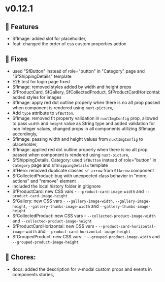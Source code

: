 
<Meta title="Releases/v0.12.x - Latest/v0.12.1/Change log" />

# v0.12.1

## 🚀 Features

- SfImage: added slot for placeholder,
- feat: changed the order of css custom properties addon

## 🐛 Fixes

- used "SfButton" instead of role="button" in "Category" page and "SfShippingDetails" template
- E2E test for login page fixed
- SfImage: removed styles added by width and height props
- SfProductCard, SfGallery, SfCollectedProduct, SfProductCardHorizontal: added styles for images
- SfImage: apply red dot outline properly when there is no alt prop passed when component is rendered using `nuxt-picture`,
- Add `type` attribute to `SfButton`.
- SfImage: removed fit property validation in `nuxtImgConfig` prop, allowed to pass `width` and `height` value as String type and added validation for non Integer values, changed props in all components utilizing SfImage accordingly,
- SfImage: passing width and height values from `nuxtImgConfig` to placeholder,
- SfImage: applied red dot outline properly when there is no alt prop passed when component is rendered using `nuxt-picture`,
- SfShippingDetails, Category: used `SfButton` instead of role="button" in `Category` page and `SfShippingDetails` template
- SfHero: removed duplicate classes `sf-arrow` from `SfArrow` component
- SfCollectedProduct: bug with unexpected class behavior in "more-actions" and "remove" element
- included the local history folder in gitignore
- SfProductCard: new CSS vars - `--product-card-image-width` and `--product-card-image-height`
- SfGallery: new CSS vars - `--gallery-image-width`, `--gallery-image-height`, `--gallery-thumbs-image-width` and `--gallery-thumbs-image-height`
- SfCollectedProduct: new CSS vars - `--collected-product-image-width` and `--collected-product-image-height`
- SfProductCardHorizontal: new CSS vars - `--product-card-horizontal-image-width` and `--product-card-horizontal-image-height`
- SfGroupedProduct: new CSS vars: - `--grouped-product-image-width` and `--grouped-product-image-height`

## 🧹 Chores:

- docs: added the description for v-modal custom props and events in components stories,
